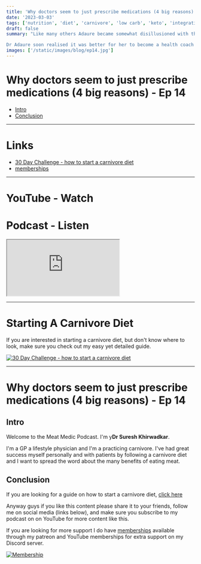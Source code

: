 ```yaml
---
title: 'Why doctors seem to just prescribe medications (4 big reasons) - Ep 14'
date: '2023-03-03'
tags: ['nutrition', 'diet', 'carnivore', 'low carb', 'keto', 'integrative', 'functional']
draft: false
summary: "Like many others Adaure became somewhat disillusioned with the standard medical system, especially the habit of short quick consults and rushing for prescribing.

Dr Adaure soon realised it was better for her to become a health coach and has left mainstream General Practice, in part due to the risk and fear of being punished for _daring to help patients_ by spending longer with them. This is a concern many of us doing this work share."
images: ['/static/images/blog/ep14.jpg']
---
```


# Why doctors seem to just prescribe medications (4 big reasons) - Ep 14

- [Intro](#intro)
- [Conclusion](#conclusion)

---

# Links

- [30 Day Challenge - how to start a carnivore diet](https://bit.ly/3lSmkji)
- [memberships](/community)

---

# YouTube - Watch

<YouTubeEmbed videoId="XljNkRIvPy4" />

# Podcast - Listen

<iframe
  title="podcast"
  className="mb-2 h-60 w-full rounded-3xl py-2"
  src="https://player.captivate.fm/episode/18838274-e20f-4688-9313-b39711812d8a"
></iframe>

---

# Starting A Carnivore Diet

If you are interested in starting a carnivore diet, but don't know where to look, make sure you check out my easy yet detailed guide.

[![30 Day Challenge - how to start a carnivore diet](/static/images/blog/30daychallenge.webp)](https://bit.ly/3lSmkji)

---

# Why doctors seem to just prescribe medications (4 big reasons) - Ep 14

## Intro

Welcome to the Meat Medic Podcast. I'm
y**Dr Suresh Khirwadkar**\.

I'm a GP a lifestyle physician and I'm a
practicing carnivore.
I've had great success myself personally
and with patients by following a
carnivore diet
and I want to spread the word about the
many benefits of eating meat.

## Conclusion

If you are looking for a guide on how to start a carnivore diet, [click here](https://bit.ly/3lSmkji)

Anyway guys if you like this content please share it to your friends, follow me on social media (links below), and
make sure you subscribe to my podcast on on YouTube for more content like this.

If you are looking for more support I do
have [memberships](/community) available through my
patreon and YouTube memberships for
extra support on my Discord server.

[![Membership](/static/images/blog/membership.png)](https://bit.ly/42Qswb9)

